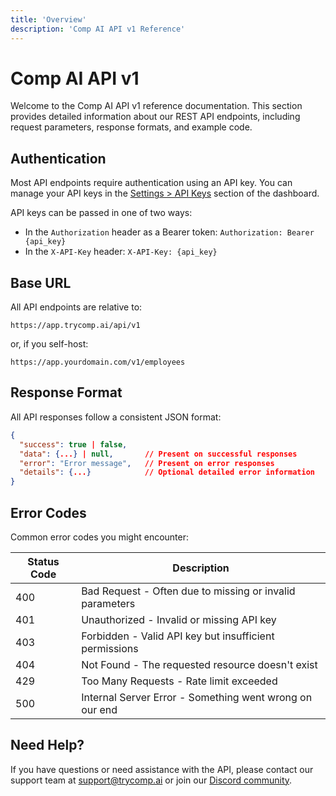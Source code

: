 ```yaml
---
title: 'Overview'
description: 'Comp AI API v1 Reference'
---
```


# Comp AI API v1

Welcome to the Comp AI API v1 reference documentation. This section provides detailed information about our REST API endpoints, including request parameters, response formats, and example code.

## Authentication

Most API endpoints require authentication using an API key. You can manage your API keys in the [Settings > API Keys](https://app.trycomp.ai/settings/api-keys) section of the dashboard.

API keys can be passed in one of two ways:
- In the `Authorization` header as a Bearer token: `Authorization: Bearer {api_key}`
- In the `X-API-Key` header: `X-API-Key: {api_key}`

## Base URL

All API endpoints are relative to:

```
https://app.trycomp.ai/api/v1
```

or, if you self-host:

```
https://app.yourdomain.com/v1/employees
```

## Response Format

All API responses follow a consistent JSON format:

```json
{
  "success": true | false,
  "data": {...} | null,       // Present on successful responses
  "error": "Error message",   // Present on error responses
  "details": {...}            // Optional detailed error information
}
```

## Error Codes

Common error codes you might encounter:

| Status Code | Description |
|-------------|-------------|
| 400 | Bad Request - Often due to missing or invalid parameters |
| 401 | Unauthorized - Invalid or missing API key |
| 403 | Forbidden - Valid API key but insufficient permissions |
| 404 | Not Found - The requested resource doesn't exist |
| 429 | Too Many Requests - Rate limit exceeded |
| 500 | Internal Server Error - Something went wrong on our end |

## Need Help?

If you have questions or need assistance with the API, please contact our support team at [support@trycomp.ai](mailto:hello@trycomp.ai) or join our [Discord community](https://discord.gg/compai).